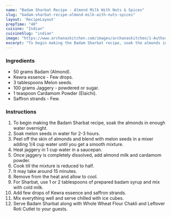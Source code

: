 ---
name: "Badam Sharbat Recipe - Almond Milk With Nuts & Spices"
slug: "badam-sharbat-recipe-almond-milk-with-nuts-spices"
layout: 'RecipeLayout'
prepTime: "40"
cuisine: "Indian"
cuisineSlug: "indian"
image: "https://www.archanaskitchen.com/images/archanaskitchen/1-Author/Preeti_Tamilarasan/Badam_Sharbat.jpg"
excerpt: "To begin making the Badam Sharbat recipe, soak the almonds in enough water overnight"
---

### Ingredients

- 50 grams Badam (Almond).
- Kewra essence - Few drops.
- 3 tablespoons Melon seeds.
- 100 grams Jaggery - powdered or sugar.
- 1 teaspoon Cardamom Powder (Elaichi).
- Saffron strands - Few.

### Instructions

1. To begin making the Badam Sharbat recipe, soak the almonds in enough water overnight.
1. Soak melon seeds in water for 2-3 hours.
1. Peel off the skin of almonds and blend with melon seeds in a mixer adding 1/4 cup water until you get a smooth mixture.
1. Heat jaggery in 1 cup water in a saucepan.
1. Once jaggery is completely dissolved, add almond milk and cardamom powder.
1. Cook till the mixture is reduced to half.
1. It may take around 15 minutes.
1. Remove from the heat and allow to cool.
1. For Sharbat, use 1 or 2 tablespoons of prepared badam syrup and mix with cold milk.
1. Add few drops of Kewra essence and saffron strands.
1. Mix everything well and serve chilled with ice cubes.
1. Serve Badam Sharbat along with Whole Wheat Flour Chakli and Leftover Roti Cutlet to your guests.
